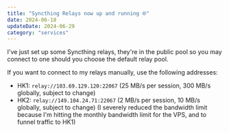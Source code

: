 ```yaml
---
title: "Syncthing Relays now up and running 🌐"
date: 2024-06-18
updateDate: 2024-06-29
category: "services"
---
```


I've just set up some Syncthing relays, they're in the public pool so you may connect to one should you choose the default relay pool.

If you want to connect to my relays manually, use the following addresses:

- HK1: `relay://103.69.129.120:22067` (25 MB/s per session, 300 MB/s globally, subject to change)
- HK2: `relay://149.104.24.71:22067` (2 MB/s per session, 10 MB/s globally, subject to change) (I severely reduced the bandwidth limit because I'm hitting the monthly bandwidth limit for the VPS, and to funnel traffic to HK1)
